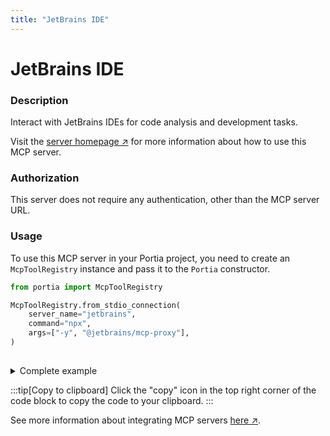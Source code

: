 ```yaml
---
title: "JetBrains IDE"
---
```

<!-- WARNING: This file is auto-generated by generate_tool_docs.py. Do not edit manually. -->


# JetBrains IDE

### Description

Interact with JetBrains IDEs for code analysis and development tasks.

Visit the [server homepage ↗](https://github.com/jetbrains/mcp-jetbrains) for more information about how to use this MCP server.

### Authorization

This server does not require any authentication, other than the MCP server URL.

### Usage

To use this MCP server in your Portia project, you need to create an `McpToolRegistry` instance and pass it to the `Portia` constructor.

```python
from portia import McpToolRegistry

McpToolRegistry.from_stdio_connection(
    server_name="jetbrains",
    command="npx",
    args=["-y", "@jetbrains/mcp-proxy"],
)
                    
```

<details>
<summary>Complete example</summary>

```python
from portia import McpToolRegistry, Portia, Config

tool_registry = McpToolRegistry.from_stdio_connection(
    server_name="jetbrains",
    command="npx",
    args=["-y", "@jetbrains/mcp-proxy"],
)
                    

config = Config.from_default()
portia = Portia(config=config, tools=tool_registry)
```

</details>

:::tip[Copy to clipboard]
Click the "copy" icon in the top right corner of the code block to copy the code to your clipboard.
:::

See more information about integrating MCP servers [here ↗](/mcp-servers).

